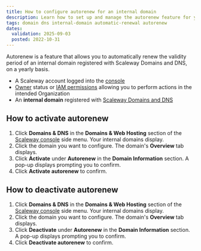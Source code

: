 ```yaml
---
title: How to configure autorenew for an internal domain
description: Learn how to set up and manage the autorenew feature for your internal domains. Follow straightforward steps to activate or deactivate autorenewal, ensuring seamless renewal of domain validity.
tags: domain dns internal-domain automatic-renewal autorenew
dates:
  validation: 2025-09-03
  posted: 2022-10-31
---
```



Autorenew is a feature that allows you to automatically renew the validity period of an internal domain registered with Scaleway Domains and DNS, on a yearly basis.

<Requirements />

- A Scaleway account logged into the [console](https://console.scaleway.com)
- [Owner](/iam/concepts/#owner) status or [IAM permissions](/iam/concepts/#permission) allowing you to perform actions in the intended Organization
- An **internal domain** registered with [Scaleway Domains and DNS](https://www.scaleway.com/en/domains-and-dns/)

## How to activate autorenew

1. Click **Domains & DNS** in the **Domains & Web Hosting** section of the [Scaleway console](https://console.scaleway.com) side menu. Your internal domains display.
2. Click the domain you want to configure. The domain's **Overview** tab displays.
3. Click **Activate** under **Autorenew** in the **Domain Information** section. A pop-up displays prompting you to confirm.
4. Click **Activate autorenew** to confirm.


## How to deactivate autorenew

1. Click **Domains & DNS** in the **Domains & Web Hosting** section of the [Scaleway console](https://console.scaleway.com) side menu. Your internal domains display.
2. Click the domain you want to configure. The domain's **Overview** tab displays.
3. Click **Deactivate** under **Autorenew** in the **Domain Information** section. A pop-up displays prompting you to confirm.
4. Click **Deactivate autorenew** to confirm.

